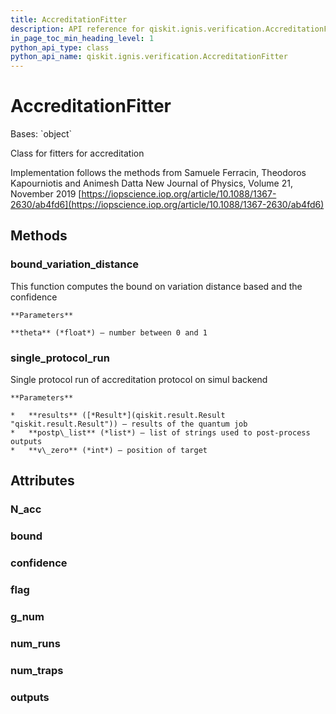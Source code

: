 ```yaml
---
title: AccreditationFitter
description: API reference for qiskit.ignis.verification.AccreditationFitter
in_page_toc_min_heading_level: 1
python_api_type: class
python_api_name: qiskit.ignis.verification.AccreditationFitter
---
```


# AccreditationFitter

<Class id="qiskit.ignis.verification.AccreditationFitter" isDedicatedPage={true} github="https://github.com/qiskit-community/qiskit-ignis/tree/stable/0.6/qiskit/ignis/verification/accreditation/fitters.py" signature="AccreditationFitter">
  Bases: `object`

  Class for fitters for accreditation

  Implementation follows the methods from Samuele Ferracin, Theodoros Kapourniotis and Animesh Datta New Journal of Physics, Volume 21, November 2019 [https://iopscience.iop.org/article/10.1088/1367-2630/ab4fd6](https://iopscience.iop.org/article/10.1088/1367-2630/ab4fd6)

  ## Methods

  ### bound\_variation\_distance

  <Function id="qiskit.ignis.verification.AccreditationFitter.bound_variation_distance" signature="AccreditationFitter.bound_variation_distance(theta)">
    This function computes the bound on variation distance based and the confidence

    **Parameters**

    **theta** (*float*) – number between 0 and 1
  </Function>

  ### single\_protocol\_run

  <Function id="qiskit.ignis.verification.AccreditationFitter.single_protocol_run" signature="AccreditationFitter.single_protocol_run(results, postp_list, v_zero)">
    Single protocol run of accreditation protocol on simul backend

    **Parameters**

    *   **results** ([*Result*](qiskit.result.Result "qiskit.result.Result")) – results of the quantum job
    *   **postp\_list** (*list*) – list of strings used to post-process outputs
    *   **v\_zero** (*int*) – position of target
  </Function>

  ## Attributes

  ### N\_acc

  <Attribute id="qiskit.ignis.verification.AccreditationFitter.N_acc" attributeValue="0" />

  ### bound

  <Attribute id="qiskit.ignis.verification.AccreditationFitter.bound" attributeValue="1" />

  ### confidence

  <Attribute id="qiskit.ignis.verification.AccreditationFitter.confidence" attributeValue="1" />

  ### flag

  <Attribute id="qiskit.ignis.verification.AccreditationFitter.flag" attributeValue="'accepted'" />

  ### g\_num

  <Attribute id="qiskit.ignis.verification.AccreditationFitter.g_num" attributeValue="1" />

  ### num\_runs

  <Attribute id="qiskit.ignis.verification.AccreditationFitter.num_runs" attributeValue="0" />

  ### num\_traps

  <Attribute id="qiskit.ignis.verification.AccreditationFitter.num_traps" attributeValue="0" />

  ### outputs

  <Attribute id="qiskit.ignis.verification.AccreditationFitter.outputs" attributeValue="[]" />
</Class>

